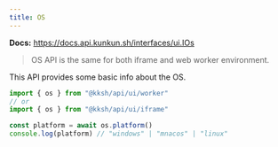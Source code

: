 ```yaml
---
title: OS
---
```


**Docs:** https://docs.api.kunkun.sh/interfaces/ui.IOs

> OS API is the same for both iframe and web worker environment.

This API provides some basic info about the OS.


<OsApiList />

```ts
import { os } from "@kksh/api/ui/worker"
// or
import { os } from "@kksh/api/ui/iframe"

const platform = await os.platform()
console.log(platform) // "windows" | "mnacos" | "linux"
```


